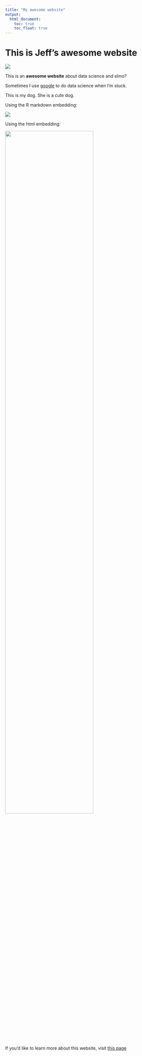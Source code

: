 ```yaml
---
title: "My awesome website"
output: 
  html_document:
    toc: true
    toc_float: true
---
```


# This is Jeff's awesome website

![](https://media.giphy.com/media/drXGoW1iudhKw/giphy.gif)

This is an **awesome website** about data science and elmo? 

Sometimes I use [google](https://www.google.com/?client=safari) to do data science when I'm stuck. 


This is my dog. She is a cute dog. 

Using the R markdown embedding: 

![](images/HUN_6587.jpg)

Using the html embedding: 

<img src="images/HUN_6587.jpg" style="width:75%">


If you'd like to learn more about this website, visit [this page](about.html)



